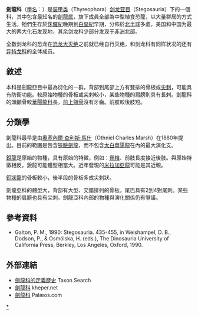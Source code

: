 {{Automatic taxobox
| fossil_range = [[侏罗纪|中侏罗世]]至[[白垩纪|晚白垩世]],{{fossilrange|165|125|latest=66}}可能还有晚[[马斯特里赫特阶|马斯特里赫特阶]]的记录
| image = Stegosaurus_BW.jpg
| image_caption = 劍龍復原圖
| taxon = Stegosauridae
| authority = [[奧塞內爾·查利斯·馬什|Marsh]], 1880
| subdivision_ranks = 演化支
| subdivision =
*†[[嘉陵龙属|嘉陵龙属]] ''Chialingosaurus''
*?†[[非正式命名恐龙列表#始甲骨龙|始甲骨龙属]] ''Eoplophysis'' ([[无资格名称|无资格名称]])
*†[[将军龙属|将军龙属]] ''Jiangjunosaurus''
*†[[钉状龙属|钉状龙属]] ''Kentrosaurus''
*†[[铠甲龙属|铠甲龙属]] ''Loricatosaurus''
*†[[蒙古剑龙属|蒙古剑龙属]] ''Mongolostegus''
*†[[沱江龙属|沱江龙属]] ''Tuojiangosaurus''
*†'''锐龙亚科 Dacentrurinae'''
**†[[山嶽龍屬|山嶽龍屬]] ''Adratiklit''
**†[[锐龙属|锐龙属]] ''Dacentrurus''
**†[[米拉加亚龙属|米拉加亚龙属]] ''Miragaia''
*†'''剑龙亚科 Stegosaurinae'''
**†[[西龙属|西龙属]] ''Hesperosaurus''
**†[[勒苏维斯龙属|勒苏维斯龙属]] ''Lexovisaurus''
**†[[剑龙属|剑龙属]] ''Stegosaurus''
**†[[乌尔禾龙属|乌尔禾龙属]] ''Wuerhosaurus''
**†[[营山龙属|营山龙属]] ''Yingshanosaurus''
}}

'''劍龍科'''（[[學名|學名]]：{{lang|la|Stegosauridae}}）是[[装甲类|装甲类]]（Thyreophora）[[剑龙亚目|剑龙亚目]]（Stegosauria）下的一個科，其中包含最知名的[[劍龍属|劍龍属]]，旗下成員全部為中型植食恐龍，以大量群居的方式生活。牠們生存於[[侏儸紀|侏儸紀]]晚期到[[白堊紀|白堊紀]]早期，分佈於[[北半球|北半球]]多處，美国和中国为最大的两大化石发现地，其余剑龙科少部分发现于[[非洲|非洲]]北部。

全數剑龙科的恐龙在[[恐龙大灭绝|恐龙大灭绝]]之前就已经自行灭绝，和剑龙科有同样状况的还有[[异特龙科|异特龙科]]的全体成员。

==敘述==
本科是劍龍亞目中最為衍化的一群，背部到尾部上方有雙排的骨板或[[尾刺|尖刺]]，可能具有防衛功能。較原始物種的骨板或尖刺較小，某些物種的肩膀則具有長刺。劍龍科的頭顱骨較[[華陽龍科|華陽龍科]]長，[[前上頜骨|前上頜骨]]沒有牙齒。前肢較後肢短。

==分類學==
劍龍科最早是由[[奧塞內爾·查利斯·馬什|奧塞內爾·查利斯·馬什]]（Othniel Charles Marsh）在1880年提出。目前的範圍是包含[[劍龍|狹臉劍龍]]，而不包含[[華陽龍|太白華陽龍]]在內的最大演化支。

[[銳龍|銳龍]]是原始的物種，具有原始的特徵，例如：[[脊椎|脊椎]]、前肢長度接近後肢。與原始特徵相反，銳龍可能體型相當大。近年發現的[[米拉加亞龍|米拉加亞龍]]可能是其近親。

[[釘狀龍|釘狀龍]]的骨板較小，後半段的骨板多成尖刺狀。

劍龍亞科的體型大，背部有大型、交錯排列的骨板，尾巴具有2到4對尾刺。某些物種的肩膀也具有尖刺。劍龍亞科內部的物種與演化關係仍有爭議。

==參考資料==
*Galton, P. M., 1990: Stegosauria. 435-455, in Weishampel, D. B., Dodson, P., & Osmólska, H. (eds.), The Dinosauria University of California Press, Berkley, Los Angeles, Oxford, 1990.

==外部連結==
*[https://web.archive.org/web/20150701002400/http://www.taxonsearch.org/dev/taxon_edit.php?Action=View&tax_id=299 劍龍科的定義歷史] Taxon Search
*[https://web.archive.org/web/20080727011652/http://www.kheper.net/evolution/dinosauria/Stegosauria.htm#Stegosauridae 劍龍科] kheper.net
*[https://web.archive.org/web/20090515134306/http://www.palaeos.com/Vertebrates/Units/320Ornithischia/300.html#Stegosauridae#Stegosauridae 劍龍科] Palæos.com
{{Thyreophora}}
{{Taxonbar|from=Q2347764}}

[[Category:剑龙亚目|*]]
